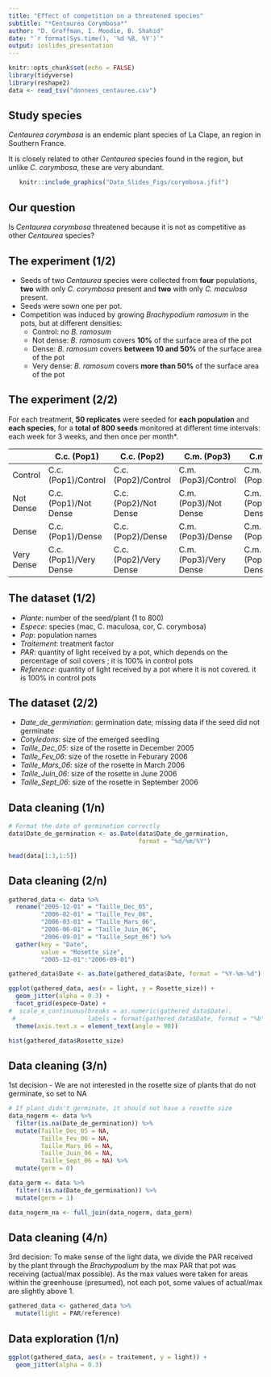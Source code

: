 ```yaml
---
title: "Effect of competition on a threatened species"
subtitle: "*Centaurea Corymbosa*"
author: "D. Groffman, I. Moodie, B. Shahid"
date: "`r format(Sys.time(), '%d %B, %Y')`"
output: ioslides_presentation
---
```


```r
knitr::opts_chunk$set(echo = FALSE)
library(tidyverse)
library(reshape2)
data <- read_tsv("donnees_centauree.csv")

```

## Study species

*Centaurea corymbosa* is an endemic plant species of La Clape, an region in Southern France.

It is closely related to other *Centaurea* species found in the region, but unlike *C. corymbosa*, these are very abundant.

```r
   knitr::include_graphics("Data_Slides_Figs/corymbosa.jfif")

```

## Our question

Is *Centaurea corymbosa* threatened because it is not as competitive as other *Centaurea* species?

## The experiment (1/2)

- Seeds of two *Centaurea* species were collected from **four** populations, **two** with only *C. corymbosa* present and **two** with only *C. maculosa* present.
- Seeds were sown one per pot.
- Competition was induced by growing *Brachypodium ramosum* in the pots, but at different densities:
  - Control: no *B. ramosum*
  - Not dense: *B. ramosum* covers **10%** of the surface area of the pot
  - Dense: *B. ramosum* covers **between 10 and 50%** of the surface area of the pot
  - Very dense: *B. ramosum* covers **more than 50%** of the surface area of the pot
  
## The experiment (2/2)

For each treatment, **50 replicates** were seeded for **each population** and **each species**, for a **total of 800 seeds** monitored at different time intervals: each week for 3 weeks, and then once per month*.

|            | C.c. (Pop1)            | C.c. (Pop2)            | C.m. (Pop3)            | C.m. (Pop4)            |
| ---------- | ---------------------- | ---------------------- | ---------------------- | ---------------------- |
| Control    | C.c. (Pop1)/Control    | C.c. (Pop2)/Control    | C.m. (Pop3)/Control    | C.m. (Pop4)/Control    |
| Not Dense  | C.c. (Pop1)/Not Dense  | C.c. (Pop2)/Not Dense  | C.m. (Pop3)/Not Dense  | C.m. (Pop4)/Not Dense  |
| Dense      | C.c. (Pop1)/Dense      | C.c. (Pop2)/Dense      | C.m. (Pop3)/Dense      | C.m. (Pop4)/Dense      |
| Very Dense | C.c. (Pop1)/Very Dense | C.c. (Pop2)/Very Dense | C.m. (Pop3)/Very Dense | C.m. (Pop4)/Very Dense |

## The dataset (1/2)

- *Plante*: number of the seed/plant (1 to 800)
- *Espece*: species (mac, C. maculosa, cor, C. corymbosa)
- *Pop*: population names
- *Traitement*: treatment factor
- *PAR*: quantity of light received by a pot, which depends on the percentage of soil covers ; it is 100% in control pots
- *Reference*: quantity of light received by a pot where it is not covered. it is 100% in control pots 

## The dataset (2/2)

- *Date_de_germination*: germination date; missing data if the seed did not germinate 
- *Cotyledons*: size of the emerged seedling
- *Taille_Dec_05*: size of the rosette in December 2005
- *Taille_Fev_06*: size of the rosette in Feburary 2006
- *Taille_Mars_06*: size of the rosette in March 2006
- *Taille_Juin_06*: size of the rosette in June 2006
- *Taille_Sept_06*: size of the rosette in September 2006

## Data cleaning (1/n)

```r

# Format the date of germination correctly
data$Date_de_germination <- as.Date(data$Date_de_germination,
                                    format = "%d/%m/%Y")

head(data[1:3,1:5])

```


## Data cleaning (2/n)

```r

gathered_data <- data %>%
  rename("2005-12-01" = "Taille_Dec_05",
         "2006-02-01" = "Taille_Fev_06",
         "2006-03-01" = "Taille_Mars_06",
         "2006-06-01" = "Taille_Juin_06",
         "2006-09-01" = "Taille_Sept_06") %>%
  gather(key = "Date", 
         value = "Rosette_size", 
         "2005-12-01":"2006-09-01")

gathered_data$Date <- as.Date(gathered_data$Date, format = "%Y-%m-%d")

ggplot(gathered_data, aes(x = light, y = Rosette_size)) +
  geom_jitter(alpha = 0.3) +
  facet_grid(espece~Date) +
#  scale_x_continuous(breaks = as.numeric(gathered_data$Date),
 #                    labels = format(gathered_data$Date, format = "%b")) +
  theme(axis.text.x = element_text(angle = 90))

hist(gathered_data$Rosette_size)

```

## Data cleaning (3/n)

1st decision - We are not interested in the rosette size of plants that do not germinate, so set to NA

```r

# If plant didn't germinate, it should not have a rosette size
data_nogerm <- data %>%
  filter(is.na(Date_de_germination)) %>%
  mutate(Taille_Dec_05 = NA,
         Taille_Fev_06 = NA,
         Taille_Mars_06 = NA,
         Taille_Juin_06 = NA,
         Taille_Sept_06 = NA) %>%
  mutate(germ = 0)

data_germ <- data %>%
  filter(!is.na(Date_de_germination)) %>%
  mutate(germ = 1)

data_nogerm_na <- full_join(data_nogerm, data_germ)

```

## Data cleaning (4/n)

3rd decision: To make sense of the light data, we divide the PAR received by the plant through the *Brachypodium* by the max PAR that pot was receiving (actual/max possible). As the max values were taken for areas within the greenhouse (presumed), not each pot, some values of actual/max are slightly above 1.
```r
gathered_data <- gathered_data %>%
  mutate(light = PAR/reference)
```

## Data exploration (1/n)

```r
ggplot(gathered_data, aes(x = traitement, y = light)) +
  geom_jitter(alpha = 0.3)

```
